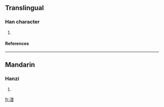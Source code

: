 {{see|漊}}

==Translingual==
===Han character===
{{Han char|rn=85|rad=水|as=09|sn=12|four=|canj=水火木女 (EFDV)}}
# {{defn|Han|sort=水09}}
====References====
{{Han ref|kx=0639.111|hdz=31686.030|uh=6E87|ud=28295}}

----
==Mandarin==
===Hanzi===
{{cmn-hanzi|pin=[[lǚ]] (lü3)|wg=lü<sup>3</sup>}}
# {{defn|Mandarin}}

[[fr:溇]]